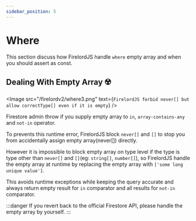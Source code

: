 ```yaml
---
sidebar_position: 5
---
```


# Where

This section discuss how FirelordJS handle `where` empty array and when you should assert as const.


## Dealing With Empty Array ☢️

<Image
	src="/firelordv2/where3.png"
	text={`FirelordJS forbid never[] but allow correctType[] even if it is empty`}
/>

Firestore admin throw if you supply empty array to `in`, `array-contains-any` and `not-in` operator.

To prevents this runtime error, FirelordJS block `never[]` and `[]` to stop you from accidentally assign empty array(never[]) directly.

However it is impossible to block empty array on type level if the type is type other than `never[]` and `[]`(eg: `string[]`, `number[]`), so FirelordJS handle the empty array at runtime by replacing the empty array with `['some long unique value']`.

This avoids runtime exceptions while keeping the query accurate and always return empty result for `in` comparator and all results for `not-in` comparator.

:::danger
If you revert back to the official Firestore API, please handle the empty array by yourself.
:::
